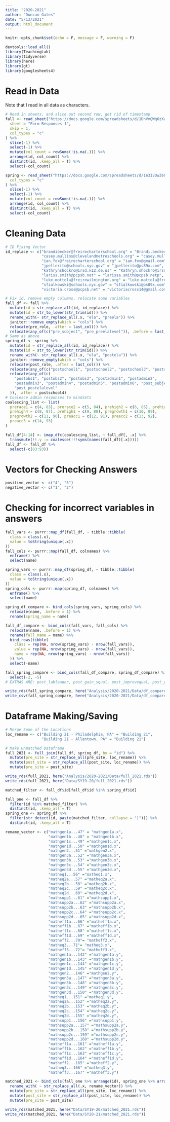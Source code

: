 ```yaml
---
title: "2020-2021"
author: "Duncan Gates"
date: "5/13/2021"
output: html_document
---
```


```r
knitr::opts_chunk$set(echo = F, message = F, warning = F)

devtools::load_all()
library(TeachingLab)
library(tidyverse)
library(here)
library(gt)
library(googlesheets4)
```

# Read in Data

Note that I read in all data as characters.

```r
# Read in sheets, and slice out second row, get rid of timestamp
fall <- read_sheet("https://docs.google.com/spreadsheets/d/1DhVmQWqOzXab1EARPuleWSdZirNNuAcENhG2Wn2IVwU/edit#gid=87988906",
  sheet = "Form Responses 1",
  skip = 1,
  col_types = "c"
) %>%
  slice(-1) %>%
  select(-1) %>%
  mutate(col_count = rowSums(!is.na(.))) %>%
  arrange(id, col_count) %>%
  distinct(id, .keep_all = T) %>%
  select(-col_count)

spring <- read_sheet("https://docs.google.com/spreadsheets/d/1e3IvUw36O9jjYqZOU6alOClBsGmA6Sy6Wzr4Bz7fNG4/edit#gid=118561712",
  col_types = "c"
) %>%
  slice(-1) %>%
  select(-1) %>%
  mutate(col_count = rowSums(!is.na(.))) %>%
  arrange(id, col_count) %>%
  distinct(id, .keep_all = T) %>%
  select(-col_count)
```
# Cleaning Data

```r
# ID Fixing Vector
id_replace <- c("brandibecker@freirecharterschool.org" = "Brandi.becker@freirecharterschool.org",
                "casey.mullins@clevelandmetroschools.org" = "casey.mullins@clevelandmetroschools.lorg",
                "ian.fox@freirecharterschool.org" = "ian.fox@gmail.com",
                "jpellerito@schools.nyc.gov" = "jpellerito@ps89x.com",
                "kathrynshockro@irsd.k12.de.us" = "Kathryn.shockro@irsd.k12.de.us",
                "lariss.smith@pcpsb.net" = "larissa.smith@pcpsb.netp",
                "luke.mottola@freirewilmington.org" = "luke.mattola@freirewilmington.org",
                "sfialkowski@schools.nyc.gov" = "sfialkowski@ps89x.com",
                "victoria.cross@pcpsb.net" = "victoriacross14@gmail.com")

# Fix id, remove empty columns, relocate some variables
fall_df <- fall %>%
  mutate(id = str_replace_all(id, id_replace)) %>%
  mutate(id = str_to_lower(str_trim(id))) %>%
  rename_with(~ str_replace_all(.x, "ela", "preela")) %>%
  janitor::remove_empty(which = "cols") %>%
  relocate(pre_role, .after = last_col()) %>%
  relocate(any_of(c("pre_subject", "pre_preelalevel")), .before = last_col())
# Same as above
spring_df <- spring %>%
  mutate(id = str_replace_all(id, id_replace)) %>%
  mutate(id = str_to_lower(str_trim(id))) %>%
  rename_with(~ str_replace_all(.x, "ela", "postela")) %>%
  janitor::remove_empty(which = "cols") %>%
  relocate(post_role, .after = last_col()) %>%
  relocate(any_of(c("postschool1", "postschool2", "postschool3", "postschool4")), .after = matheff3) %>%
  relocate(any_of(c(
    "postobs1", "postobs2", "postobs3", "postadmin1", "postadmin2",
    "postadmin3", "postadmin4", "postadmin5", "postadmin6", "post_subject",
    "post_postelalevel"
  )), .after = postschool4)
# Coalesce admin responses to mindsets
coalescing_list <- list(
  prerace1 = c(4, 83), prerace2 = c(5, 84), prehigh2 = c(6, 85), prehigh3 = c(7, 86),
  prehigh4 = c(8, 87), prehigh1 = c(9, 88), pregrowth1 = c(10, 89),
  pregrowth2 = c(11, 90), preacc1 = c(12, 91), preacc2 = c(13, 92),
  preacc3 = c(14, 93)
)

fall_df[4:14] <- imap_dfc(coalescing_list, ~ fall_df[, .x] %>%
  transmute(!!.y := coalesce(!!!syms(names(fall_df)[.x]))))
fall_df <- fall_df %>%
  select(-c(83:93))
```

# Vectors for Checking Answers

```r
positive_vector <- c("4", "5")
negative_vector <- c("1", "2")
```

# Checking for incorrect variables in answers

```r
fall_vars <- purrr::map_df(fall_df, ~ tibble::tibble(
  class = class(.x),
  value = toString(unique(.x))
))
fall_cols <- purrr::map(fall_df, colnames) %>%
  enframe() %>%
  select(name)

spring_vars <- purrr::map_df(spring_df, ~ tibble::tibble(
  class = class(.x),
  value = toString(unique(.x))
))
spring_cols <- purrr::map(spring_df, colnames) %>%
  enframe() %>%
  select(name)

spring_df_compare <- bind_cols(spring_vars, spring_cols) %>%
  relocate(name, .before = 1) %>%
  rename(spring_name = name)

fall_df_compare <- bind_cols(fall_vars, fall_cols) %>%
  relocate(name, .before = 1) %>%
  rename(fall_name = name) %>%
  bind_rows(tibble(
    class = rep(NA, nrow(spring_vars) - nrow(fall_vars)),
    value = rep(NA, nrow(spring_vars) - nrow(fall_vars)),
    name = rep(NA, nrow(spring_vars) - nrow(fall_vars))
  )) %>%
  select(-name)

fall_spring_compare <- bind_cols(fall_df_compare, spring_df_compare) %>%
  select(-2, -5)
# EXTRAS ARE: post_lableader, post_gain_squal, post_improvequal, post_perm, post_raffle

write_rds(fall_spring_compare, here("Analysis/2020-2021/Data/df_compare.rds"))
write_csv(fall_spring_compare, here("Analysis/2020-2021/Data/df_compare.csv"))
```

# Dataframe Making/Saving

```r
# Merge Some of the Locations
loc_rename <- c("Building 21 - Philadelphia, PA" = "Building 21",
                "Building 21 - Allentown, PA" = "Building 21")

# Make Unmatched Dataframe
full_2021 <- full_join(fall_df, spring_df, by = "id") %>%
  mutate(pre_site = str_replace_all(pre_site, loc_rename)) %>%
  mutate(post_site = str_replace_all(post_site, loc_rename)) %>%
  mutate(pre_site = post_site)

write_rds(full_2021, here("Analysis/2020-2021/Data/full_2021.rds"))
write_rds(full_2021, here("Data/SY19-20/full_2021.rds"))

matched_filter <- fall_df$id[fall_df$id %in% spring_df$id]

fall_one <- fall_df %>%
  filter(id %in% matched_filter) %>%
  distinct(id, .keep_all = T)
spring_one <- spring_df %>%
  filter(str_detect(id, paste(matched_filter, collapse = "|"))) %>%
  distinct(id, .keep_all = T)

rename_vector <- c("mathgen1a...47" = "mathgen1a.x",
                   "mathgen1b...48" = "mathgen1b.x",
                   "mathgen1c...49" ="mathgen1c.x",
                   "mathgen1d...50" ="mathgen1d.x", 
                   "mathgen2...51" ="mathgen2.x", 
                   "mathgen3a...52" ="mathgen3a.x", 
                   "mathgen3b...53" ="mathgen3b.x",
                   "mathgen3c...54" ="mathgen3c.x", 
                   "mathgen3d...55" ="mathgen3d.x", 
                   "matheq1...56" ="matheq1.x", 
                   "matheq2a...57" ="matheq2a.x", 
                   "matheq2b...58" ="matheq2b.x", 
                   "matheq2c...59" ="matheq2c.x", 
                   "matheq2d...60" ="matheq2d.x", 
                   "mathsupp1...61" ="mathsupp1.x", 
                   "mathsupp2a...62" ="mathsupp2a.x", 
                   "mathsupp2b...63" ="mathsupp2b.x", 
                   "mathsupp2c...64" ="mathsupp2c.x", 
                   "mathsupp2d...65" ="mathsupp2d.x", 
                   "matheff1a...66" ="matheff1a.x", 
                   "matheff1b...67" ="matheff1b.x", 
                   "matheff1c...68" ="matheff1c.x", 
                   "matheff1d...69" ="matheff1d.x",
                   "matheff2...70"= "matheff2.x",
                   "matheq3...71"= "matheq3.x",
                   "matheff3...72"= "matheff3.x",
                   "mathgen1a...142" ="mathgen1a.y",
                   "mathgen1b...143" ="mathgen1b.y", 
                   "mathgen1c...144" ="mathgen1c.y", 
                   "mathgen1d...145" ="mathgen1d.y", 
                   "mathgen2...146" ="mathgen2.y", 
                   "mathgen3a...147" ="mathgen3a.y", 
                   "mathgen3b...148" ="mathgen3b.y",
                   "mathgen3c...149" ="mathgen3c.y", 
                   "mathgen3d...150" ="mathgen3d.y", 
                   "matheq1...151" ="matheq1.y", 
                   "matheq2a...152" ="matheq2a.y",
                   "matheq2b...153" ="matheq2b.y", 
                   "matheq2c...154" ="matheq2c.y", 
                   "matheq2d...155" ="matheq2d.y",
                   "mathsupp1...156" ="mathsupp1.y", 
                   "mathsupp2a...157" ="mathsupp2a.y",
                   "mathsupp2b...158" ="mathsupp2b.y", 
                   "mathsupp2c...159" ="mathsupp2c.y", 
                   "mathsupp2d...160" ="mathsupp2d.y", 
                   "matheff1a...161" ="matheff1a.y", 
                   "matheff1b...162" ="matheff1b.y", 
                   "matheff1c...163" ="matheff1c.y", 
                   "matheff1d...164" ="matheff1d.y", 
                   "matheff2...165" ="matheff2.y", 
                   "matheq3...166" ="matheq3.y", 
                   "matheff3...167" ="matheff3.y")

matched_2021 <- bind_cols(fall_one %>% arrange(id), spring_one %>% arrange(id) %>% select(-id)) %>%
  rename_with( ~ str_replace_all(.x, rename_vector)) %>%
  mutate(pre_site = str_replace_all(pre_site, loc_rename)) %>%
  mutate(post_site = str_replace_all(post_site, loc_rename)) %>%
  mutate(pre_site = post_site)

write_rds(matched_2021, here("Data/SY19-20/matched_2021.rds"))
write_rds(matched_2021, here("Data/SY20-21/matched_2021.rds"))
```

